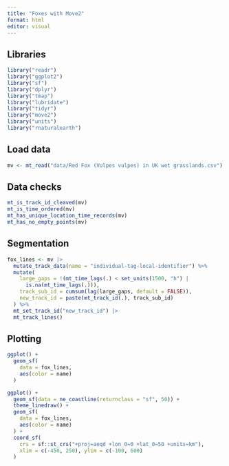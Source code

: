 ```yaml
---
title: "Foxes with Move2"
format: html
editor: visual
---
```


## Libraries
```r
library("readr")
library("ggplot2")
library("sf")
library("dplyr")
library("tmap")
library("lubridate")
library("tidyr")
library("move2")
library("units")
library("rnaturalearth")
```

## Load data

```r
mv <- mt_read("data/Red Fox (Vulpes vulpes) in UK wet grasslands.csv")
```

## Data checks
```r
mt_is_track_id_cleaved(mv)
mt_is_time_ordered(mv)
mt_has_unique_location_time_records(mv)
mt_has_no_empty_points(mv)
```

## Segmentation
```r
fox_lines <- mv |>
  mutate_track_data(name = "individual-tag-local-identifier") %>%
  mutate(
    large_gaps = !(mt_time_lags(.) < set_units(1500, "h") |
      is.na(mt_time_lags(.))),
    track_sub_id = cumsum(lag(large_gaps, default = FALSE)),
    new_track_id = paste(mt_track_id(.), track_sub_id)
  ) %>%
  mt_set_track_id("new_track_id") |>
  mt_track_lines()
```

## Plotting
```r
ggplot() +
  geom_sf(
    data = fox_lines,
    aes(color = name)
  )
```

```r
ggplot() +
  geom_sf(data = ne_coastline(returnclass = "sf", 50)) +
  theme_linedraw() +
  geom_sf(
    data = fox_lines,
    aes(color = name)
  ) +
  coord_sf(
    crs = sf::st_crs("+proj=aeqd +lon_0=0 +lat_0=50 +units=km"),
    xlim = c(-450, 250), ylim = c(-100, 600)
  )
```


